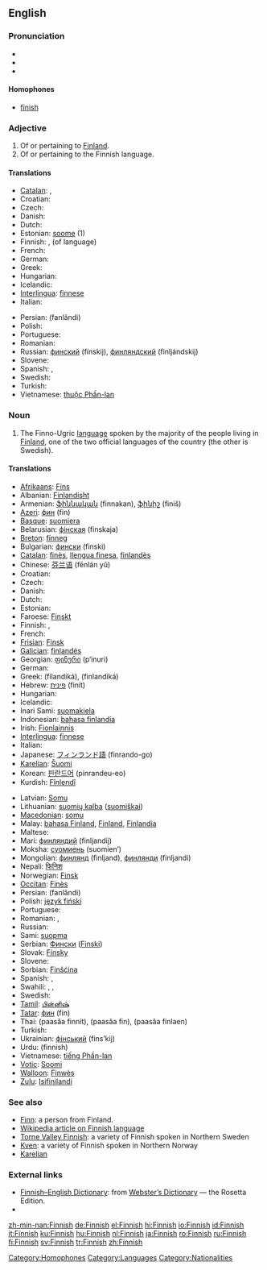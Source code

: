 {{interwiktionary|code=fi}}
==English==

===Pronunciation===
{{wikipedia}}
* {{AHD|fĭn'ĭsh}}
* {{IPA|/ˈfɪnɪʃ/}}
* {{SAMPA|/"fInIS/}}
{{audio|En-uk-finnish.ogg|Audio (UK)}}

{{audio|en-us-finish.ogg|Audio (US)}}

====Homophones====
* [[finish]]

===Adjective===
{{en-adj}}

# Of or pertaining to [[Finland]].
# Of or pertaining to the Finnish language.

====Translations====
{{trans-top|Finnish (adjective)}}
* [[Catalan]]: {{t|ca|finès}}, {{t|ca|finlandès}}
* Croatian: {{t-|hr|finski}}
* Czech: {{t-|cs|finský}}
* Danish: {{t|da|finsk}}
* Dutch: {{t|nl|Fins}}
* Estonian: [[soome]] (1)
* Finnish: {{t|fi|suomalainen}}, {{t|fi|suomenkielinen}} (of language)
* French: {{t|fr|finlandais}}
* German: {{t+|de|finnisch}}
* Greek: {{t+|el|φινλανδικός|sc=Grek}}
* Hungarian: {{t+|hu|finn}}
* Icelandic: {{t-|is|finnskur}}
* [[Interlingua]]: [[finnese]]
* Italian: {{t+|it|finlandese}}
{{trans-mid}}
* Persian: {{FAchar|[[فنلاندی]]}} (fanlândi)
* Polish: {{t|pl|fiński}}
* Portuguese: {{t|pt|finlandês}}
* Romanian: {{t+|ro|finlandez}}
* Russian: [[финский]] (fínskij), [[финляндский]] (finljándskij)
* Slovene: {{t+|sl|finski}}
* Spanish: {{t|es|finlandés}}, {{t|es|finés}}
* Swedish: {{t+|sv|finsk}}
* Turkish: {{t+|tr|Fin}}
* Vietnamese: [[thuộc Phần-lan]]
{{trans-bottom}}

===Noun===
{{en-proper noun}}

# The Finno-Ugric [[language]] spoken by the majority of the people living in [[Finland]], one of the two official languages of the country (the other is Swedish).

====Translations====
{{trans-top|Finnish (language)}}
* [[Afrikaans]]: [[Fins]]
* Albanian: [[Finlandisht]]
* Armenian: [[ֆիննական]] (finnakan), [[ֆինիշ]] (finiš)
* [[Azeri]]: [[фин]] (fin)
* [[Basque]]: [[suomiera]]
* Belarusian: [[фінская]] (finskaja)
* [[Breton]]: [[finneg]]
* Bulgarian: [[фински]] (finski)
* [[Catalan]]: [[finès]], [[llengua finesa]], [[finlandès]]
* Chinese: [[芬兰语]] (fēnlán yǔ)
* Croatian: {{t-|hr|finski jezik|m}}
* Czech: {{t-|cs|finština}}
* Danish: {{t+|da|finsk|n}}
* Dutch: {{t+|nl|Fins|n}}
* Estonian: {{t+|et|soome keel}}
* Faroese: [[Finskt]]
* Finnish: {{t+|fi|suomi}}, {{t+|fi|suomen kieli}}
* French: {{t+|fr|finnois|m}}
* [[Frisian]]: [[Finsk]]
* [[Galician]]: [[finlandés]]
* Georgian: [[ფინური]] (p‘inuri)
* German: {{t+|de|Finnisch|n}}
* Greek: {{t+|el|φιλανδικά|n|p|sc=Grek}} (filandiká), {{t+|el|φινλανδικά|n|p|sc=Grek}} (finlandiká)
* Hebrew: [[פינית]] (finít)
* Hungarian: {{t+|hu|finn}}
* Icelandic: {{t+|is|finnska|f}}
* Inari Sami: [[suomakiela]]
* Indonesian: [[bahasa finlandia]]
* Irish: [[Fionlainnis]]
* [[Interlingua]]: [[finnese]]
* Italian: {{t+|it|finlandese}}
* Japanese: [[フィンランド語]] (finrando-go)
* [[Karelian]]: [[Šuomi]]
* Korean: [[핀란드어]] (pinrandeu-eo)
* Kurdish: [[Fînlendî]]
{{trans-mid}}
* Latvian: [[Somu]]
* Lithuanian: [[suomių kalba]] ([[suomiškai]])
* [[Macedonian]]: [[somu]]
* Malay: [[bahasa Finland]], [[Finland]], [[Finlandia]]
* Maltese: {{t-|mt|Finlandiż|xs=Maltese}}
* Mari: [[финляндий]] (finljandij)
* Moksha: [[суомиень]] (suomien’)
* Mongolian: [[финлянд]] (finljand), [[финлянди]] (finljandi)
* Nepali: [[फिनिश]]
* Norwegian: [[Finsk]]
* [[Occitan]]: [[Finès]]
* Persian: {{FAchar|[[فنلاندی]]}} (fanlândi)
* Polish: [[język fiński]]
* Portuguese: {{t+|pt|finlandês}}
* Romanian: {{t-|ro|limba finlandeză|f}}, {{t+|ro|finlandeză|f}}
* Russian: {{t+|ru|финский|tr=fínskij|sc=Cyrl}}
* Sami: [[suopma]]
* Serbian: [[Фински]] ([[Finski]])
* Slovak: [[Fínsky]]
* Slovene: {{t+|sl|finščina}}
* Sorbian: [[Finšćina]]
* Spanish: {{t+|es|finlandés|m}}, {{t+|es|finés|m}}
* Swahili: {{t-|sw|Kifinlandia|xs=Swahili}}, {{t-|sw|Kifinlandi|xs=Swahili}}, {{t-|sw|Kifinishi|xs=Swahili}}
* Swedish: {{t+|sv|finska|c}}
* [[Tamil]]: [[பின்னிஷ்]]
* [[Tatar]]: [[фин]] (fin)
* Thai: {{THchar|[[ภาษาฟินนิช]]}} (paasăa finnít), {{THchar|[[ภาษาฟิน]]}} (paasăa fin), {{THchar|[[ภาษาฟินแลนด์]]}} (paasăa finlaen)
* Turkish: {{t+|tr|Fince}}
* Ukrainian: [[фінський]] (fins’kij)
* Urdu: {{URchar|[[فننش|فنّنِش]]}} (finnish)
* Vietnamese: [[tiếng Phần-lan]]
* [[Votic]]: [[Soomi]]
* [[Walloon]]: [[Finwès]]
* [[Zulu]]: [[Isifinilandi]]
{{trans-bottom}}

===See also===
* [[Finn]]: a person from Finland.
* [[w:Finnish_language|Wikipedia article on Finnish language]]
* [[Torne Valley Finnish]]: a variety of Finnish spoken in Northern Sweden
* [[Kven]]: a variety of Finnish spoken in Northern Norway
* [[Karelian]]

===External links===
* [http://www.websters-online-dictionary.org/definition/Finnish-english/ Finnish–English Dictionary]: from [http://www.websters-online-dictionary.org/ Webster’s Dictionary] — the Rosetta Edition.
* {{ethnologue|code=fin}}

[[Category:Homophones]]
[[Category:Languages]]
[[Category:Nationalities]]

[[zh-min-nan:Finnish]]
[[de:Finnish]]
[[el:Finnish]]
[[hi:Finnish]]
[[io:Finnish]]
[[id:Finnish]]
[[it:Finnish]]
[[ku:Finnish]]
[[hu:Finnish]]
[[nl:Finnish]]
[[ja:Finnish]]
[[ro:Finnish]]
[[ru:Finnish]]
[[fi:Finnish]]
[[sv:Finnish]]
[[tr:Finnish]]
[[zh:Finnish]]